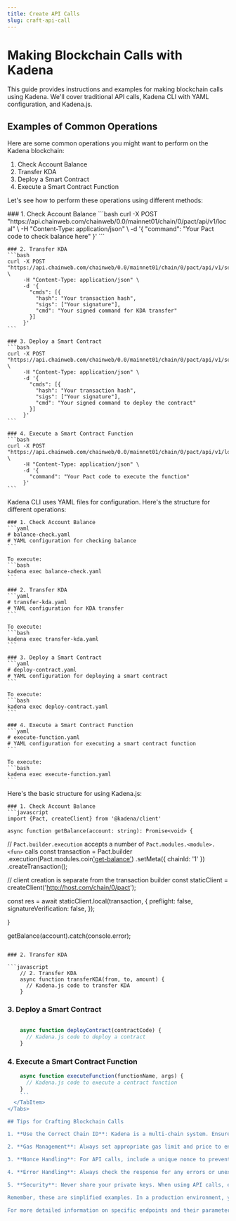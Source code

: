 ```yaml
---
title: Create API Calls
slug: craft-api-call
---
```


<head>
  <title>Making Blockchain Calls with Kadena</title>
  <meta name="description" content="A guide to crafting blockchain calls using Traditional API, Kadena CLI, and Kadena.js" />
</head>

# Making Blockchain Calls with Kadena

This guide provides instructions and examples for making blockchain calls using Kadena. We'll cover traditional API calls, Kadena CLI with YAML configuration, and Kadena.js.

## Examples of Common Operations

Here are some common operations you might want to perform on the Kadena blockchain:

1. Check Account Balance
2. Transfer KDA
3. Deploy a Smart Contract
4. Execute a Smart Contract Function

Let's see how to perform these operations using different methods:

<Tabs>
  <TabItem value="api" label="Traditional API" default>
    ### 1. Check Account Balance
    ```bash
    curl -X POST "https://api.chainweb.com/chainweb/0.0/mainnet01/chain/0/pact/api/v1/local" \
         -H "Content-Type: application/json" \
         -d '{
           "command": "Your Pact code to check balance here"
         }'
    ```

    ### 2. Transfer KDA
    ```bash
    curl -X POST "https://api.chainweb.com/chainweb/0.0/mainnet01/chain/0/pact/api/v1/send" \
         -H "Content-Type: application/json" \
         -d '{
           "cmds": [{
             "hash": "Your transaction hash",
             "sigs": ["Your signature"],
             "cmd": "Your signed command for KDA transfer"
           }]
         }'
    ```

    ### 3. Deploy a Smart Contract
    ```bash
    curl -X POST "https://api.chainweb.com/chainweb/0.0/mainnet01/chain/0/pact/api/v1/send" \
         -H "Content-Type: application/json" \
         -d '{
           "cmds": [{
             "hash": "Your transaction hash",
             "sigs": ["Your signature"],
             "cmd": "Your signed command to deploy the contract"
           }]
         }'
    ```

    ### 4. Execute a Smart Contract Function
    ```bash
    curl -X POST "https://api.chainweb.com/chainweb/0.0/mainnet01/chain/0/pact/api/v1/local" \
         -H "Content-Type: application/json" \
         -d '{
           "command": "Your Pact code to execute the function"
         }'
    ```
  </TabItem>
  
  <TabItem value="cli" label="Kadena CLI">
    Kadena CLI uses YAML files for configuration. Here's the structure for different operations:

    ### 1. Check Account Balance
    ```yaml
    # balance-check.yaml
    # YAML configuration for checking balance
    ```

    To execute:
    ```bash
    kadena exec balance-check.yaml
    ```

    ### 2. Transfer KDA
    ```yaml
    # transfer-kda.yaml
    # YAML configuration for KDA transfer
    ```

    To execute:
    ```bash
    kadena exec transfer-kda.yaml
    ```

    ### 3. Deploy a Smart Contract
    ```yaml
    # deploy-contract.yaml
    # YAML configuration for deploying a smart contract
    ```

    To execute:
    ```bash
    kadena exec deploy-contract.yaml
    ```

    ### 4. Execute a Smart Contract Function
    ```yaml
    # execute-function.yaml
    # YAML configuration for executing a smart contract function
    ```

    To execute:
    ```bash
    kadena exec execute-function.yaml
    ```
  </TabItem>
  
  <TabItem value="js" label="Kadena.js">
    Here's the basic structure for using Kadena.js:

    ### 1. Check Account Balance
    ```javascript
    import {Pact, createClient} from '@kadena/client'

    async function getBalance(account: string): Promise<void> {
  // `Pact.builder.execution` accepts a number of `Pact.modules.<module>.<fun>` calls
  const transaction = Pact.builder
    .execution(Pact.modules.coin['get-balance'](account))
    .setMeta({ chainId: '1' })
    .createTransaction();

  // client creation is separate from the transaction builder
  const staticClient = createClient('http://host.com/chain/0/pact');

  const res = await staticClient.local(transaction, {
    preflight: false,
    signatureVerification: false,
  });

}

getBalance(account).catch(console.error);
```

### 2. Transfer KDA

```javascript
    // 2. Transfer KDA
    async function transferKDA(from, to, amount) {
      // Kadena.js code to transfer KDA
    }
```
### 3. Deploy a Smart Contract
```javascript
    
    async function deployContract(contractCode) {
      // Kadena.js code to deploy a contract
    }
```

### 4. Execute a Smart Contract Function
```javascript
    async function executeFunction(functionName, args) {
      // Kadena.js code to execute a contract function
    }
    ```
  </TabItem>
</Tabs>

## Tips for Crafting Blockchain Calls

1. **Use the Correct Chain ID**: Kadena is a multi-chain system. Ensure you're using the correct chain ID for your transaction.

2. **Gas Management**: Always set appropriate gas limit and price to ensure your transaction is processed.

3. **Nonce Handling**: For API calls, include a unique nonce to prevent duplicate transactions.

4. **Error Handling**: Always check the response for any errors or unexpected results.

5. **Security**: Never share your private keys. When using API calls, ensure you're using a secure connection (https).

Remember, these are simplified examples. In a production environment, you'd need to handle signing, error checking, and other details more robustly.

For more detailed information on specific endpoints and their parameters, refer to our [API documentation](/api/pact-rest).